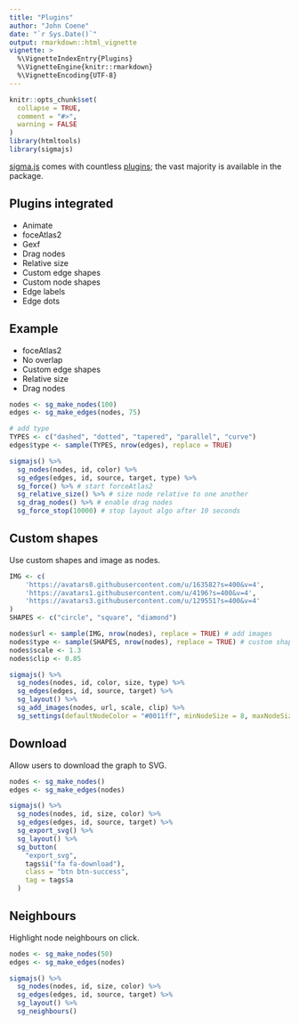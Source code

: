 ```yaml
---
title: "Plugins"
author: "John Coene"
date: "`r Sys.Date()`"
output: rmarkdown::html_vignette
vignette: >
  %\VignetteIndexEntry{Plugins}
  %\VignetteEngine{knitr::rmarkdown}
  %\VignetteEncoding{UTF-8}
---
```


```r
knitr::opts_chunk$set(
  collapse = TRUE,
  comment = "#>",
  warning = FALSE
)
library(htmltools)
library(sigmajs)
```
[sigma.js](http://sigmajs.org/) comes with countless [plugins](https://github.com/jacomyal/sigma.js/tree/master/plugins); the vast majority is available in the package.

## Plugins integrated

* Animate
* foceAtlas2
* Gexf
* Drag nodes
* Relative size
* Custom edge shapes
* Custom node shapes
* Edge labels
* Edge dots

## Example

* foceAtlas2
* No overlap
* Custom edge shapes
* Relative size
* Drag nodes

```r
nodes <- sg_make_nodes(100)
edges <- sg_make_edges(nodes, 75)

# add type
TYPES <- c("dashed", "dotted", "tapered", "parallel", "curve")
edges$type <- sample(TYPES, nrow(edges), replace = TRUE)

sigmajs() %>%
  sg_nodes(nodes, id, color) %>%
  sg_edges(edges, id, source, target, type) %>%
  sg_force() %>% # start forceAtlas2
  sg_relative_size() %>% # size node relative to one another
  sg_drag_nodes() %>% # enable drag nodes
  sg_force_stop(10000) # stop layout algo after 10 seconds
```

## Custom shapes

Use custom shapes and image as nodes.

```r
IMG <- c(
	'https://avatars0.githubusercontent.com/u/163582?s=400&v=4',
	'https://avatars1.githubusercontent.com/u/4196?s=400&v=4',
	'https://avatars3.githubusercontent.com/u/129551?s=400&v=4'
)
SHAPES <- c("circle", "square", "diamond")

nodes$url <- sample(IMG, nrow(nodes), replace = TRUE) # add images
nodes$type <- sample(SHAPES, nrow(nodes), replace = TRUE) # custom shapes
nodes$scale <- 1.3
nodes$clip <- 0.85

sigmajs() %>%
  sg_nodes(nodes, id, color, size, type) %>%
  sg_edges(edges, id, source, target) %>%
  sg_layout() %>% 
  sg_add_images(nodes, url, scale, clip) %>%
  sg_settings(defaultNodeColor = "#0011ff", minNodeSize = 8, maxNodeSize = 16) 
```

## Download

Allow users to download the graph to SVG.

```r
nodes <- sg_make_nodes()
edges <- sg_make_edges(nodes)

sigmajs() %>% 
  sg_nodes(nodes, id, size, color) %>% 
  sg_edges(edges, id, source, target) %>% 
  sg_export_svg() %>% 
  sg_layout() %>% 
  sg_button( 
    "export_svg", 
    tags$i("fa fa-download"),
    class = "btn btn-success",
    tag = tags$a
  )
```

## Neighbours

Highlight node neighbours on click.

```r
nodes <- sg_make_nodes(50)
edges <- sg_make_edges(nodes)

sigmajs() %>% 
  sg_nodes(nodes, id, size, color) %>% 
  sg_edges(edges, id, source, target) %>%
  sg_layout() %>% 
  sg_neighbours()
```
